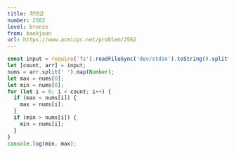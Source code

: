 ```yaml
---
title: 최댓값
number: 2562
level: bronze
from: baekjoon
url: https://www.acmicpc.net/problem/2562
---
```


```js
const input = require('fs').readFileSync('dev/stdin').toString().split('\n');
let [count, arr] = input;
nums = arr.split(' ').map(Number);
let max = nums[0];
let min = nums[0];
for (let i = 0; i < count; i++) {
  if (max < nums[i]) {
    max = nums[i];
  }
  if (min > nums[i]) {
    min = nums[i];
  }
}
console.log(min, max);
```
